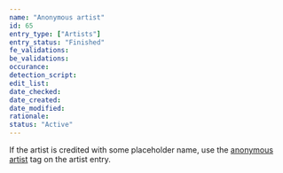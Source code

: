 ```yaml
---
name: "Anonymous artist"
id: 65
entry_type: ["Artists"]
entry_status: "Finished"
fe_validations:
be_validations:
occurance:
detection_script:
edit_list:
date_checked:
date_created:
date_modified:
rationale:
status: "Active"
---
```

If the artist is credited with some placeholder name, use the [anonymous artist](https://vocadb.net/T/6403) tag on the artist entry.